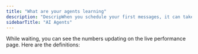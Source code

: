 ```yaml
---
title: "What are your agents learning"
description: "DescripWhen you schedule your first messages, it can take up to 48 hours to see results in aampe because you put your agents to work, and they start analyzing and clustering the data to send messages."
sidebarTitle: "AI Agents"
---
```


While waiting, you can see the numbers updating on the live performance page. Here are the definitions: